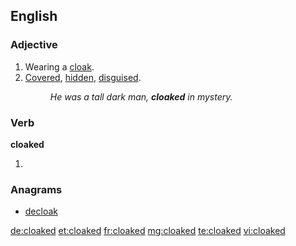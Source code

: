 ==English==

===Adjective===
{{en-adj|-}}

# Wearing a [[cloak]].
# [[covered|Covered]], [[hidden]], [[disguised]].
#: ''He was a tall dark man, '''cloaked''' in mystery.''

===Verb===
'''cloaked'''

# {{past of|cloak}}

===Anagrams===
* [[decloak#English|decloak]]

[[de:cloaked]]
[[et:cloaked]]
[[fr:cloaked]]
[[mg:cloaked]]
[[te:cloaked]]
[[vi:cloaked]]